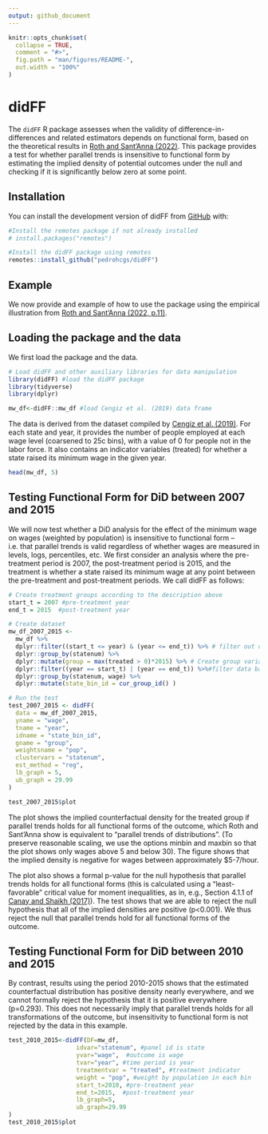 ```yaml
---
output: github_document
---
```


<!-- README.md is generated from README.Rmd. Please edit that file -->

```r
knitr::opts_chunk$set(
  collapse = TRUE,
  comment = "#>",
  fig.path = "man/figures/README-",
  out.width = "100%"
)

```

# didFF

<!-- badges: start -->

<!-- badges: end -->

The `didFF` R package assesses when the validity of difference-in-differences and related estimators depends on functional form, based on the theoretical results in [Roth and Sant’Anna (2022)](https://jonathandroth.github.io/assets/files/2010.04814.pdf). This package provides a test for whether parallel trends is insensitive to functional form by estimating the implied density of potential outcomes under the null and checking if it is significantly below zero at some point.

## Installation

You can install the development version of didFF from [GitHub](https://github.com/) with:

``` r
#Install the remotes package if not already installed
# install.packages("remotes")

#Install the didFF package using remotes
remotes::install_github("pedrohcgs/didFF")
```

## Example

We now provide and example of how to use the package using the empirical illustration from [Roth and Sant’Anna (2022, p.11)](https://jonathandroth.github.io/assets/files/2010.04814.pdf).

## Loading the package and the data

We first load the package and the data.

```r
# Load didFF and other auxiliary libraries for data manipulation
library(didFF) #load the didFF package
library(tidyverse) 
library(dplyr)

mw_df<-didFF::mw_df #load Cengiz et al. (2019) data frame
```

The data is derived from the dataset compiled by [Cengiz et al. (2019)](https://doi.org/10.1093/qje/qjz014). For each state and year, it provides the number of people employed at each wage level (coarsened to 25c bins), with a value of 0 for people not in the labor force. It also contains an indicator variables (treated) for whether a state raised its minimum wage in the given year.

```r
head(mw_df, 5)
```

## Testing Functional Form for DiD between 2007 and 2015

We will now test whether a DiD analysis for the effect of the minimum wage on wages (weighted by population) is insensitive to functional form -- i.e. that parallel trends is valid regardless of whether wages are measured in levels, logs, percentiles, etc. We first consider an analysis where the pre-treatment period is 2007, the post-treatment period is 2015, and the treatment is whether a state raised its minimum wage at any point between the pre-treatment and post-treatment periods. We call didFF as follows:

```r
# Create treatment groups according to the description above
start_t = 2007 #pre-treatment year 
end_t = 2015  #post-treatment year

# Create dataset
mw_df_2007_2015 <- 
  mw_df %>%
  dplyr::filter((start_t <= year) & (year <= end_t)) %>% # filter out data outside the time window of interest
  dplyr::group_by(statenum) %>%
  dplyr::mutate(group = max(treated > 0)*2015) %>% # Create group variable that take value end_t if state was ever treated in this period, and 0 otherwise
  dplyr::filter((year == start_t) | (year == end_t)) %>%#filter data back to pre and post periods only
  dplyr::group_by(statenum, wage) %>%
  dplyr::mutate(state_bin_id = cur_group_id() )

# Run the test
test_2007_2015 <- didFF(
  data = mw_df_2007_2015,
  yname = "wage",
  tname = "year",
  idname = "state_bin_id",
  gname = "group",
  weightsname = "pop",
  clustervars = "statenum",
  est_method = "reg",
  lb_graph = 5,
  ub_graph = 29.99
)

test_2007_2015$plot
```

The plot shows the implied counterfactual density for the treated group if parallel trends holds for all functional forms of the outcome, which Roth and Sant'Anna show is equivalent to "parallel trends of distributions". (To preserve reasonable scaling, we use the options minbin and maxbin so that the plot shows only wages above 5 and below 30). The figure shows that the implied density is negative for wages between approximately \$5-7/hour.

The plot also shows a formal p-value for the null hypothesis that parallel trends holds for all functional forms (this is calculated using a “least-favorable” critical value for moment inequalities, as in, e.g., Section 4.1.1 of [Canay and Shaikh (2017)](https://www.econstor.eu/bitstream/10419/130095/1/846741482.pdf)). The test shows that we are able to reject the null hypothesis that all of the implied densities are positive (p\<0.001). We thus reject the null that parallel trends hold for all functional forms of the outcome.

## Testing Functional Form for DiD between 2010 and 2015

By contrast, results using the period 2010-2015 shows that the estimated counterfactual distribution has positive density nearly everywhere, and we cannot formally reject the hypothesis that it is positive everywhere (p=0.293). This does not necessarily imply that parallel trends holds for all transformations of the outcome, but insensitivity to functional form is not rejected by the data in this example.

```r
test_2010_2015<-didFF(DF=mw_df,
                   idvar="statenum", #panel id is state 
                   yvar="wage",  #outcome is wage
                   tvar="year", #time period is year
                   treatmentvar = "treated", #treatment indicator
                   weight = "pop", #weight by population in each bin 
                   start_t=2010, #pre-treatment year 
                   end_t=2015,  #post-treatment year
                   lb_graph=5, 
                   ub_graph=29.99
)
test_2010_2015$plot
```
